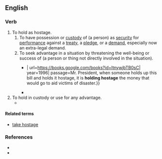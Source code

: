 ==English==

===Verb===
{{head|en|verb}}

# To hold as hostage.
## To have possession or [[custody]] of (a person) as [[security]] for [[performance]] against a [[treaty]], a [[pledge]], or a [[demand]], especially now an extra-legal demand.
## To seek advantage in a situation by threatening the well-being or success of (a person or thing not directly involved in the situation).
##*{{quote-book|en|title=Congressional Record: Proceedings and Debates {{...}}| url=https://books.google.com/books?id=ItnywjbTB0sC| year=1996| passage=Mr. President, when someone holds up this bill and holds it hostage, it is '''holding hostage''' the money that would go to aid victims of disaster.}}
##*{{quote-book|en|title=Wheeler's Wake Volume Ii: A Biographical Novel| volume=2| page=189| url=https://books.google.com/books?isbn=146691078X| author=Andrew Clyde Little| year=2012| passage=Plans for the resumption of her nursery school were put on hold, '''held hostage''' by the polio epidemic.}}
# To hold in custody or use for any advantage.
#* {{quote-book|en|title=Safe Overseas Travel: Maximizing Enjoyment by Minimizing Risk| url=https://books.google.com/books?isbn=1932777784| author=Brian R. Johnson, ‎Brian Kingshott| year=2009| passage=That way, a taxidriver cannot '''hold''' the traveler's luggage '''hostage''' in the trunk for more money.}}

====Related terms====
* [[take hostage]]

===References===
* {{R:OneLook}}
* {{R:Century 1911}}